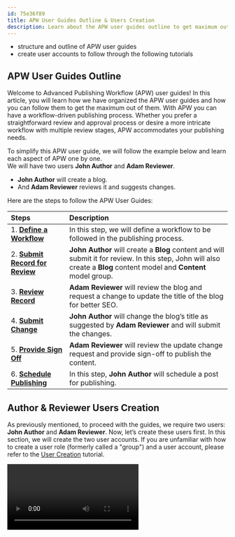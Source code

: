 ```yaml
---
id: 75e36f89
title: APW User Guides Outline & Users Creation
description: Learn about the APW user guides outline to get maximum out of these tutorials and guides.
---
```



<Alert type="success" title="WHAT YOU'LL LEARN">

- structure and outline of APW user guides
- create user accounts to follow through the following tutorials

</Alert>

## APW User Guides Outline

Welcome to Advanced Publishing Workflow (APW) user guides! In this article, you will learn how we have organized the APW user guides and how you can follow them to get the maximum out of them. With APW you can have a workflow-driven publishing process. Whether you prefer a straightforward review and approval process or desire a more intricate workflow with multiple review stages, APW accommodates your publishing needs.

To simplify this APW user guide, we will follow the example below and learn each aspect of APW one by one.  
We will have two users **John Author** and **Adam Reviewer**.
- **John Author** will create a blog.
- And **Adam Reviewer** reviews it and suggests changes.

Here are the steps to follow the APW User Guides:

| Steps                                     | Description |
| :----------------------------------     | :-----------------------------      |
| 1. **[Define a Workflow](/docs/{version}/user-guides/apw/essentials/define-workflow)**                         | In this step, we will define a workflow to be followed in the publishing process. |
| 2. **[Submit Record for Review](/docs/{version}/user-guides/apw/essentials/submit-record-for-review)**         |   **John Author** will create a **Blog** content and will submit it for review. In this step, John will also create a **Blog** content model and **Content** model group. |
| 3. **[Review Record](/docs/{version}/user-guides/apw/essentials/review-record)**                               | **Adam Reviewer** will  review the blog and request a change to update the title of the blog for better SEO. |
| 4. **[Submit Change](/docs/{version}/user-guides/apw/essentials/submit-change)**                               |  **John Author** will change the blog’s title as suggested by **Adam Reviewer** and will submit the changes. |
| 5. **[Provide Sign Off](/docs/{version}/user-guides/apw/essentials/provide-sign-off)**                         | **Adam Reviewer** will review the update change request and provide sign-off to publish the content. |
| 6. **[Schedule Publishing](/docs/{version}/user-guides/apw/essentials/scheduled-publishing)**                   | In this step, **John Author** will schedule a post for publishing. |



## Author & Reviewer Users Creation
As previously mentioned, to proceed with the guides, we require two users: **John Author** and **Adam Reviewer**. Now, let’s create these users first. In this section, we will create the two user accounts. If you are unfamiliar with how to create a user role (formerly called a "group") and a user account, please refer to the [User Creation](/docs/{version}/user-guides/headless-cms/advanced/user-creation) tutorial.

<Video src={createUsersVideo} controls={true}/>

1. Create a user role with the following attributes:

    | Attribute    | Value                                                          |
    | :-------     | :----------------------                                        |
    | Name         | **Headless CMS Access US**                                     |
    | Slug         | **headless-cms-access-us**                                     |
    | Description  | **Grants full access to Headless CMS in en-US locale**         |
    | *Permissions*|                                                                |
    | Content      | Content can be accessed on > **Specific locales** > **en-US**  |
    | Headless CMS | Access Level > **Full access**                                 |

2. Create a user account with the following attributes:

    | Attribute  | Value                     |
    | :-------   | :----------------------   |
    | First Name | **Adam**                  |
    | Last Name  | **Reviewer**              |
    | Email      | *User's email*            |
    | Password   | *User's password*         |
    | Role       | **Headless CMS Access US**|

    **Note**: This user account will act as the reviewer of the blogs in the publishing workflow that we will create in the following tutorials.

3. Create another user account with the following attributes:
    
    | Attribute  | Value                     |
    | :-------   | :----------------------   |
    | First Name | **John**                  |
    | Last Name  | **Author**                |
    | Email      | *User's email*            |
    | Password   | *User's password*         |
    | Role       | **Headless CMS Access US**|

    **Note**: This user account will act as the author of the blogs in the publishing workflow that we will create in the following tutorials.